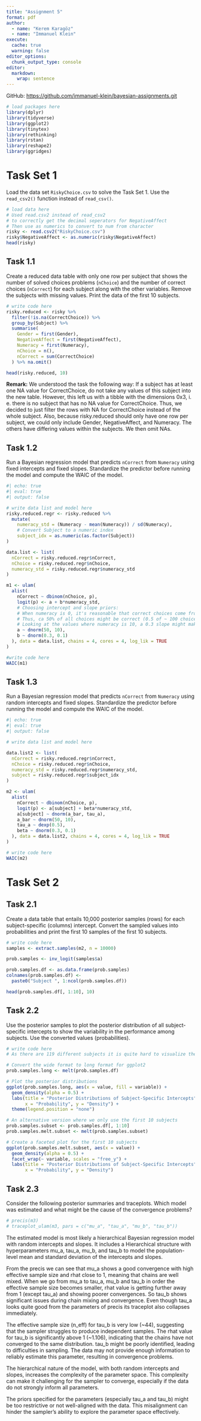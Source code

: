 ```yaml
---
title: "Assignment 5"
format: pdf
author:
  - name: "Kerem Karagöz"
  - name: "Immanuel Klein"
execute: 
  cache: true
  warning: false
editor_options: 
  chunk_output_type: console
editor: 
  markdown: 
    wrap: sentence
---
```


GitHub: <https://github.com/immanuel-klein/bayesian-assignments.git>

```r
# load packages here
library(dplyr)
library(tidyverse)
library(ggplot2)
library(tinytex)
library(rethinking)
library(rstan)
library(reshape2)
library(ggridges)
```

\newpage

# Task Set 1

Load the data set `RiskyChoice.csv` to solve the Task Set 1.
Use the `read_csv2()` function instead of `read_csv()`.

```r
# load data here
# Used read.csv2 instead of read_csv2 
# to correctly get the decimal seperators for NegativeAffect
# Then use as numerics to convert to num from character
risky <- read.csv2("RiskyChoice.csv")
risky$NegativeAffect <- as.numeric(risky$NegativeAffect)
head(risky)
```

## Task 1.1

Create a reduced data table with only one row per subject that shows the number of solved choices problems (`nChoice`) and the number of correct choices (`nCorrect`) for each subject along with the other variables.
Remove the subjects with missing values.
Print the data of the first 10 subjects.

```r
# write code here
risky.reduced <- risky %>%
  filter(!is.na(CorrectChoice)) %>%
  group_by(Subject) %>%
  summarise(
    Gender = first(Gender),
    NegativeAffect = first(NegativeAffect),
    Numeracy = first(Numeracy),
    nChoice = n(),
    nCorrect = sum(CorrectChoice)
  ) %>% na.omit()

head(risky.reduced, 10)
```

**Remark:** We understood the task the following way: If a subject has at least one NA value for CorrectChoice, do not take any values of this subject into the new table.
However, this left us with a tibble with the dimensions 0x3, i.
e.
there is no subject that has no NA value for CorrectChoice.
Thus, we decided to just filter the rows with NA for CorrectChoice instead of the whole subject.
Also, because risky.reduced should only have one row per subject, we could only include Gender, NegativeAffect, and Numeracy.
The others have differing values within the subjects.
We then omit NAs.

## Task 1.2

Run a Bayesian regression model that predicts `nCorrect` from `Numeracy` using fixed intercepts and fixed slopes.
Standardize the predictor before running the model and compute the WAIC of the model.

```r
#| echo: true
#| eval: true
#| output: false

# write data list and model here
risky.reduced.regr <- risky.reduced %>%
  mutate(
    numeracy_std = (Numeracy - mean(Numeracy)) / sd(Numeracy),
    # Convert Subject to a numeric index
    subject_idx = as.numeric(as.factor(Subject))
)

data.list <- list(
  nCorrect = risky.reduced.regr$nCorrect,
  nChoice = risky.reduced.regr$nChoice,
  numeracy_std = risky.reduced.regr$numeracy_std
)

m1 <- ulam(
  alist(
    nCorrect ~ dbinom(nChoice, p),
    logit(p) <- a + b*numeracy_std,
    # Choosing intercept and slope priors:
    # When numeracy is 0, it's reasonable that correct choices come from guessing.
    # Thus, ca 50% of all choices might be correct (0.5 of ~ 100 choices).
    # Looking at the values where numeracy is 10, a 0.3 slope might make sense.
    a ~ dnorm(50, 10),
    b ~ dnorm(0.3, 0.1)
  ), data = data.list, chains = 4, cores = 4, log_lik = TRUE
)
```

```r
#write code here
WAIC(m1)
```

## Task 1.3

Run a Bayesian regression model that predicts `nCorrect` from `Numeracy` using random intercepts and fixed slopes.
Standardize the predictor before running the model and compute the WAIC of the model.

```r
#| echo: true
#| eval: true
#| output: false

# write data list and model here

data.list2 <- list(
  nCorrect = risky.reduced.regr$nCorrect,
  nChoice = risky.reduced.regr$nChoice,
  numeracy_std = risky.reduced.regr$numeracy_std,
  subject = risky.reduced.regr$subject_idx
)

m2 <- ulam(
  alist(
    nCorrect ~ dbinom(nChoice, p),
    logit(p) <- a[subject] + beta*numeracy_std,
    a[subject] ~ dnorm(a_bar, tau_a),  
    a_bar ~ dnorm(50, 10),
    tau_a ~ dexp(0.5),
    beta ~ dnorm(0.3, 0.1)
  ), data = data.list2, chains = 4, cores = 4, log_lik = TRUE
)
```

```r
# write code here
WAIC(m2)
```

\newpage

# Task Set 2

## Task 2.1

Create a data table that entails 10,000 posterior samples (rows) for each subject-specific (columns) intercept.
Convert the sampled values into probabilities and print the first 10 samples of the first 10 subjects.

```r
# write code here
samples <- extract.samples(m2, n = 10000) 

prob.samples <- inv_logit(samples$a)

prob.samples.df <- as.data.frame(prob.samples)
colnames(prob.samples.df) <- 
  paste0("Subject ", 1:ncol(prob.samples.df))

head(prob.samples.df[, 1:10], 10)

```

## Task 2.2

Use the posterior samples to plot the posterior distribution of all subject-specific intercepts to show the variability in the performance among subjects.
Use the converted values (probabilities).

```r
# write code here
# As there are 119 different subjects it is quite hard to visualize the intercepts

# Convert the wide format to long format for ggplot2
prob.samples.long <- melt(prob.samples.df)

# Plot the posterior distributions
ggplot(prob.samples.long, aes(x = value, fill = variable)) +
  geom_density(alpha = 0.5) +
  labs(title = "Posterior Distributions of Subject-Specific Intercepts",
       x = "Probability", y = "Density") +
  theme(legend.position = "none")

# An alternative version where we only use the first 10 subjects
prob.samples.subset <- prob.samples.df[, 1:10]
prob.samples.melt.subset <- melt(prob.samples.subset)

# Create a faceted plot for the first 10 subjects
ggplot(prob.samples.melt.subset, aes(x = value)) +
  geom_density(alpha = 0.5) +
  facet_wrap(~ variable, scales = "free_y") +
  labs(title = "Posterior Distributions of Subject-Specific Intercepts",
       x = "Probability", y = "Density")


```

## Task 2.3

Consider the following posterior summaries and traceplots.
Which model was estimated and what might be the cause of the convergence problems?

```r
# precis(m3)
# traceplot_ulam(m3, pars = c("mu_a", "tau_a", "mu_b", "tau_b"))
```

The estimated model is most likely a hierarchical Bayesian regression model with random intercepts and slopes.
It includes a Hierarchical structure with hyperparameters mu_a, tau_a, mu_b, and tau_b to model the population-level mean and standard deviation of the intercepts and slopes.

From the precis we can see that mu_a shows a good convergence with high effective sample size and rhat close to 1, meaning that chains are well mixed.
When we go from mu_a to tau_a, mu_b and tau_b in order the effective sample size becomes smaller, rhat value is getting further away from 1 (except tau_a) and showing poorer convergences.
So tau_b shows significant issues during chain mixing and convergence.
Even though tau_a looks quite good from the parameters of precis its traceplot also collapses immediately.

The effective sample size (n_eff) for tau_b is very low (\~44), suggesting that the sampler struggles to produce independent samples.
The rhat value for tau_b is significantly above 1 (\~1.106), indicating that the chains have not converged to the same distribution.
tau_b might be poorly identified, leading to difficulties in sampling.
The data may not provide enough information to reliably estimate this parameter, resulting in convergence problems.

The hierarchical nature of the model, with both random intercepts and slopes, increases the complexity of the parameter space.
This complexity can make it challenging for the sampler to converge, especially if the data do not strongly inform all parameters.

The priors specified for the parameters (especially tau_a and tau_b) might be too restrictive or not well-aligned with the data.
This misalignment can hinder the sampler's ability to explore the parameter space effectively.
